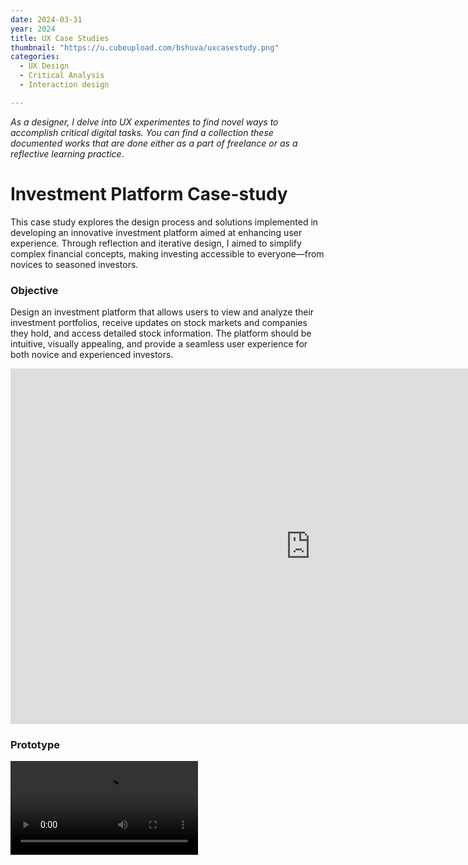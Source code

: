 ```yaml
---
date: 2024-03-31
year: 2024
title: UX Case Studies
thumbnail: "https://u.cubeupload.com/bshuva/uxcasestudy.png"
categories:
  - UX Design
  - Critical Analysis
  - Interaction design

---
```


*As a designer, I delve into UX experimentes to find novel ways to accomplish critical digital tasks.
You can find a collection these documented works that are done either as a part of freelance or as a reflective learning practice*.
<br/>

# Investment Platform Case-study
This case study explores the design process and solutions implemented in developing an innovative investment platform aimed at enhancing user experience. Through reflection and iterative design, I aimed to simplify complex financial concepts, making investing accessible to everyone—from novices to seasoned investors.
### Objective
Design an investment platform that allows users to view and analyze their investment portfolios, receive updates on stock markets and companies they hold,
and access detailed stock information. The platform should be intuitive, visually appealing, and provide a seamless user experience for both novice and experienced investors.

<iframe src="https://docs.google.com/presentation/d/e/2PACX-1vTATxOkekBoB4glU7ygi_2LbwI5ADgiwI3eNmN3RYJujCkoJ-bfFnuxcEc5lgztlkKswXwg0agY-vLG/embed?start=true&loop=true&delayms=1000" frameborder="0" width="960" height="569" allowfullscreen="true" mozallowfullscreen="true" webkitallowfullscreen="true"></iframe>

### Prototype
<Video src="https://www.youtube.com/embed/s7SR07IO3Ug?si=hVtkNOrHSqncrAJ7" title="Houzeo offer compare" />

____
<br/>


# Customer Support Dashboard
I wanted explore the nuances to design a dashboard for complaints and insights to be used by a manager and that can be scaled.
I did it as a one day practice task.

### Problem Statement
Design an admin dashboard for an AI-driven customer support tool where support managers can monitor, analyze, and improve the performance of human agents and AI bots.
The dashboard should show key metrics like issue resolution times, customer satisfaction, and workflow improvement suggestions.

### Constraints
The dashboard should be easy for both new and experienced users.
Managers should be able to customize which KPIs they monitor based on their business goals. Include predictive analytics to provide helpful insights without confusing the user.
The design should handle a growing team or more complex tasks as the company scales.

### Things manager will like to see for the analysis of current scenario:
Workflow improvement suggestions/Insight- when is the peak time to get receive complaints, when is it least (trends -time x complaint graph), if particular. issue is prominent in the system
Filter based on particular KPIs- Important KPIs- Time taken to resolve, Failure of AI chatbot/need for human intervention, most number of issues resolved by an employee, number of issues resolved by the AI bot, customer satisfaction overview
Over all, successful support vs Pending/failed queries that still need to be solved.

**Extra questions to be considered**
- If the manager want to look at a particular chat support how will he access it? How can he monitor any particular employee?
- can he overtake an ongoing chat support, to resolve an issue if it continues for more than a day.

## Dashboard Screens
<iframe src="https://docs.google.com/presentation/d/e/2PACX-1vTlSmlLgaYhSNWJnpP6IVEyR6t-X1AYcbelSuiOPITAPH87Xhr7GIdBBs2ewraaU-oepEHEW1lOyC7w/embed?start=true&loop=true&delayms=1000" frameborder="0" width="960" height="569" allowfullscreen="true" mozallowfullscreen="true" webkitallowfullscreen="true"></iframe>

### Prototype
<br/>
<Video src="https://www.youtube.com/embed/yQetCYrW14s?si=6ew9J0niG67KiFCd" title="Houzeo offer compare" />

____
<br/>

# Houzeo
Tech startup focused on simplifying your real estate transaction experience. Houzeo makes For Sale By Owner easy by giving you access to technologies
only real estate agents have, including instant pricing report and closing Dashboard.

### Design Challenge Breif
Sellers  have listed their properties on the Houzeo platform, attracting  multiple offers from potential buyers or their representatives. However, sellers are facing difficulties in efficiently reviewing and comparing these offers due to the following issues:

- **Lack of Clear Differentiators**: Users struggle to discern key features and discrepancies among property offers, leading to confusion during decision-making.
- **Poor Navigation**: Users encounter difficulties in finding relevant information due to confusing navigation structures and buried content.
- **Unclear Call to Action (CTA)**: Users need clear guidance on the next steps to take, as ambiguous or poorly positioned CTAs can hinder engagement.
- **Overwhelming Amount of Information**: Presenting users with excessive information overwhelms them, leading to decision paralysis.

![](../../assets/projects/ux-case-studies/houzeo.png)
> *Houzeo webpage UI showing offers recived by a seller and their comparision that has to be redesigned for a Mobile-app*

<br/>
### Design Analysis and Redesigned screens
<iframe src="https://docs.google.com/presentation/d/e/2PACX-1vQkF4rjdYFIGYUyxWnSSz0gLwuLDMvHg2qs2fRz5ga7Y2Fjbo9jd3NUTqRDppOy9g2SYGArtpeoQCqd/embed?start=false&loop=false&delayms=3000" frameborder="0" width="960" height="569" allowfullscreen="true" mozallowfullscreen="true" webkitallowfullscreen="true"></iframe>
<br/>

### Prototype
<Video src="https://www.youtube.com/embed/a0Fdk90hCW4" title="Houzeo offer compare" />


_______
